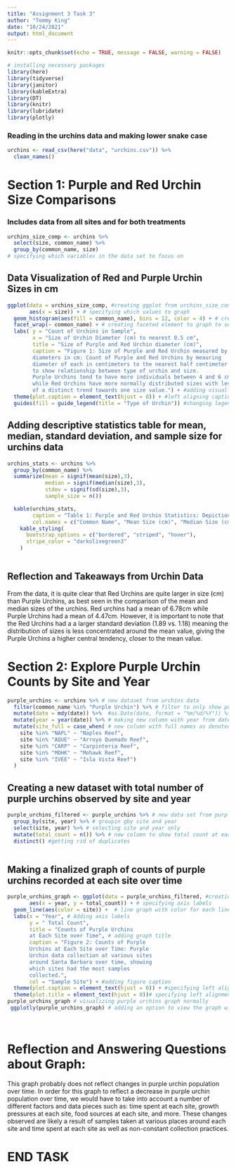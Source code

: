 ```yaml
---
title: "Assignment 3 Task 3"
author: "Tommy King"
date: "10/24/2021"
output: html_document
---
```


```r
knitr::opts_chunk$set(echo = TRUE, message = FALSE, warning = FALSE)
```
 
```r
# installing necessary packages
library(here)
library(tidyverse)
library(janitor)
library(kableExtra)
library(DT)
library(knitr)
library(lubridate)
library(plotly)
```

### Reading in the urchins data and making lower snake case
```r
urchins <- read_csv(here("data", "urchins.csv")) %>% 
  clean_names()
```

# Section 1: Purple and Red Urchin Size Comparisons
### Includes data from all sites and for both treatments 
```r
urchins_size_comp <- urchins %>% 
  select(size, common_name) %>% 
  group_by(common_name, size) 
# specifying which variables in the data set to focus on
```

## Data Visualization of Red and Purple Urchin Sizes in cm
```r
ggplot(data = urchins_size_comp, #creating ggplot from urchins_size_comp
       aes(x = size)) + # specifying which values to graph
  geom_histogram(aes(fill = common_name), bins = 12, color = 4) + # creating a histogram with color by the type of urchin, 12 bins per urchin, with a distinct border
  facet_wrap(~ common_name) + # creating faceted element to graph to separate by name of urchin
  labs( y = "Count of Urchins in Sample", 
        x = "Size of Urchin Diameter (cm) to nearest 0.5 cm",
        title = "Size of Purple and Red Urchin diameter (cm)", 
        caption = "Figure 1: Size of Purple and Red Urchin measured by
        diameters in cm: Count of Purple and Red Urchins by meauring
        diameter of each in centimeters to the nearest half centimeter
        to show relationship between type of urchin and size. 
        Purple Urchins tend to have more individuals between 4 and 6 cm,
        while Red Urchins have more normally distributed sizes with less
        of a distinct trend towards one size value.") + #adding visually appealing details for axis and titles and caption
  theme(plot.caption = element_text(hjust = 0)) + #left aligning caption
  guides(fill = guide_legend(title = "Type of Urchin")) #changing legend title
```

## Adding descriptive statistics table for mean, median, standard deviation, and sample size for urchins data
```r
urchins_stats <- urchins %>% 
  group_by(common_name) %>% 
  summarize(mean = signif(mean(size),3), 
            median = signif(median(size),3), 
            stdev = signif(sd(size),3), 
            sample_size = n())

  kable(urchins_stats, 
        caption = "Table 1: Purple and Red Urchin Statistics: Depiction of important statistics for population samples of Red and Purple Urchins along the Santa Barbara coast.", 
        col.names = c("Common Name", "Mean Size (cm)", "Median Size (cm)", "Standard Deviation (cm)", "Sample Size (total number of urchins)")) %>% 
    kable_styling(
      bootstrap_options = c("bordered", "striped", "hover"), 
      stripe_color = "darkolivegreen3"
    )
    

```

## Reflection and Takeaways from Urchin Data
From the data, it is quite clear that Red Urchins are quite larger in size (cm) than Purple Urchins, as best seen in the comparison of the mean and median sizes of the urchins. Red urchins had a mean of 6.78cm while Purple Urchins had a mean of 4.47cm. However, it is important to note that the Red Urchins had a a larger standard deviation (1.89 vs. 1.18) meaning the distribution of sizes is less concentrated around the mean value, giving the Purple Urchins a higher central tendency, closer to the mean value.

# Section 2: Explore Purple Urchin Counts by Site and Year
```r
purple_urchins <- urchins %>% # new dataset from urchins data
  filter(common_name %in% "Purple Urchin") %>% # filter to only show purple urchins
  mutate(date = mdy(date)) %>%  #as.Date(date, format = "%m/%d/%Y")) %>% 
  mutate(year = year(date)) %>% # making new column with year from date
  mutate(site_full = case_when( # new column with full names as denoted below
    site %in% "NAPL" ~ "Naples Reef", 
    site %in% "AQUE" ~ "Arroyo Quemado Reef", 
    site %in% "CARP" ~ "Carpinteria Reef", 
    site %in% "MOHK" ~ "Mohawk Reef", 
    site %in% "IVEE" ~ "Isla Vista Reef")
  )


```

## Creating a new dataset with total number of purple urchins observed by site and year
```r
purple_urchins_filtered <- purple_urchins %>% # new data set from purple urchins
  group_by(site, year) %>% # groupin gby site and year
  select(site, year) %>% # selecting site and year only
  mutate(total_count = n()) %>% # new column to show total count at each site per year
  distinct() #getting rid of duplicates
  
```

## Making a finalized graph of counts of purple urchins recorded at each site over time
```r
purple_urchins_graph <- ggplot(data = purple_urchins_filtered, #creating a new graph from filtered purple urchins
       aes(x = year, y = total_count)) + # specifying axis labels
  geom_line(aes(color = site)) +  # line graph with color for each line as the sample site
  labs(x = "Year", # Adding axis labels
       y = " Total Count", 
       title = "Counts of Purple Urchins 
       at Each Site over Time", # adding graph title
       caption = "Figure 2: Counts of Purple 
       Urchins at Each Site over Time: Purple
       Urchin data collection at various sites
       around Santa Barbara over time, showing
       which sites had the most samples
       collected.", 
       col = "Sample Site") + #adding figure caption
  theme(plot.caption = element_text(hjust = 0)) + #specifying left alignment 
  theme(plot.title = element_text(hjust = 0))# specifying left alignment
purple_urchins_graph # visualizing purple urchins graph normally
 ggplotly(purple_urchins_graph) # adding an option to view the graph with plotly for more readability
   
 
```

# Reflection and Answering Questions about Graph: 
This graph probably does not reflect changes in purple urchin population over time. In order for this graph to reflect a decrease in purple urchin population over time, we would have to take into account a number of different factors and data pieces such as: time spent at each site, growth pressures at each site, food sources at each site, and more. These changes observed are likely a result of samples taken at various places around each site and time spent at each site as well as non-constant collection practices. 


# END TASK
